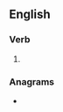 {{also|libérâtes}}
==English==

===Verb===
{{head|en|verb form}}

# {{en-third-person singular of|liberate}}

===Anagrams===
* {{anagrams|en|a=abeeilrst|beastlier|beertails|bleariest|iterables}}